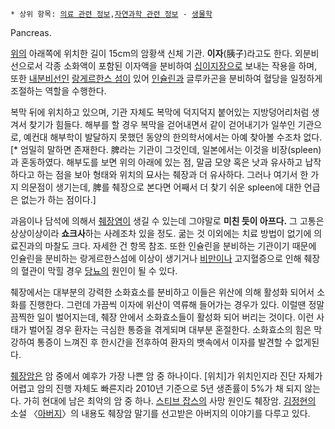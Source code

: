  * 상위 항목: [[의료 관련 정보]],[[자연과학 관련 정보]] - [[생물학]]
Pancreas.

[[위]]의 아래쪽에 위치한 길이 15cm의 암황색 신체 기관. '''이자'''(胰子)라고도 한다. 외분비선으로서 각종 소화액이 포함된 이자액을 분비하여 [[십이지장]]으로 보내는 작용을 하며, 또한 [[내분비선]]인 [[랑게르한스 섬]]이 있어 [[인슐린]]과 글루카곤을 분비하여 혈당을 일정하게 조절하는 역할을 수행한다.

복막 뒤에 위치하고 있으며, 기관 자체도 복막에 덕지덕지 붙어있는 지방덩어리처럼 생겨서 찾기가 힘들다. 해부를 할 경우 복막을 걷어내면서 같이 걷어내기가 일쑤인 기관으로, 예컨대 해부학이 발달하지 못했던 동양의 한의학서에서는 아예 찾아볼 수조차 없다.[* 엄밀히 말하면 존재한다. 脾라는 기관이 그것인데, 일본에서는 이것을 비장(spleen)과 혼동하였다. 해부도를 보면 위의 아래에 있는 점, 말굽 모양 혹은 낫과 유사하고 납작하다고 하는 점을 보아 형태와 위치의 묘사는 췌장과 더 유사하다. 그러나 여기서 한 가지 의문점이 생기는데, 脾를 췌장으로 본다면 어째서 더 찾기 쉬운 spleen에 대한 언급은 없는가 하는 점이다.]

과음이나 담석에 의해서 [[췌장염]]이 생길 수 있는데 그야말로 '''미친 듯이 아프다.''' 그 고통은 상상이상이라 '''쇼크사'''하는 사례조차 있을 정도. 굶는 것 이외에는 치료 방법이 없기에 의료진과의 마찰도 크다. 자세한 건 항목 참조. 또한 인슐린을 분비하는 기관이기 때문에 인슐린을 분비하는 랑게르한스섬에 이상이 생기거나 [[비만]]이나 고지혈증으로 인해 췌장의 혈관이 막힐 경우 [[당뇨]]의 원인이 될 수 있다. 

췌장에서는 대부분의 강력한 소화효소를 분비하고 이들은 위산에 의해 활성화 되어서 소화를 진행한다. 그런데 가끔씩 이자에 위산이 역류해 들어가는 경우가 있다. 이럴땐 정말 끔찍한 일이 벌어지는데, 췌장 안에서 소화효소들이 활성화 되어 버리는 것이다. 이런 사태가 벌어질 경우 환자는 극심한 통증을 겪게되며 대부분 혼절한다. 소화효소의 힘은 막강하여 통증이 느껴진 후 한시간을 전후하여 환자의 뱃속에서 이자를 발견할 수 없게된다.

[[췌장암]]은 암 중에서 예후가 가장 나쁜 암 중 하나이다. [위치]가 위치인지라 진단 자체가 어렵고 암의 진행 자체도 빠른지라 2010년 기준으로 5년 생존률이 5%가 채 되지 않는다. 가히 현대에 남은 최악의 암 중 하나. [[스티브 잡스]]의 사망 원인도 췌장암. [[김정현]]의 소설 〈[[아버지]]〉의 내용도 췌장암 말기를 선고받은 아버지의 이야기를 다루고 있다.
